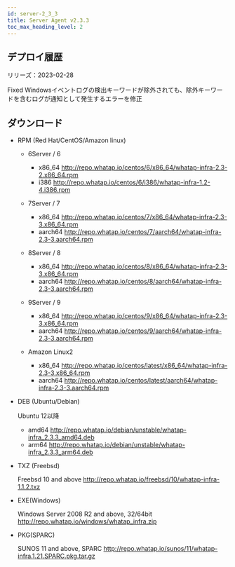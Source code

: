 ```yaml
---
id: server-2_3_3
title: Server Agent v2.3.3
toc_max_heading_level: 2
---
```



## デプロイ履歴

リリーズ：2023-02-28

<Status>Fixed</Status> Windowsイベントログの検出キーワードが除外されても、除外キーワードを含むログが通知として発生するエラーを修正

## ダウンロード

-   RPM (Red Hat/CentOS/Amazon linux)

    -   6Server / 6

        -   x86_64 http://repo.whatap.io/centos/6/x86_64/whatap-infra-2.3-2.x86_64.rpm
        -   i386 http://repo.whatap.io/centos/6/i386/whatap-infra-1.2-4.i386.rpm

    -   7Server / 7

        -   x86_64 http://repo.whatap.io/centos/7/x86_64/whatap-infra-2.3-3.x86_64.rpm
        -   aarch64 http://repo.whatap.io/centos/7/aarch64/whatap-infra-2.3-3.aarch64.rpm

    -   8Server / 8

        -   x86_64 http://repo.whatap.io/centos/8/x86_64/whatap-infra-2.3-3.x86_64.rpm
        -   aarch64 http://repo.whatap.io/centos/8/aarch64/whatap-infra-2.3-3.aarch64.rpm

    -   9Server / 9

        -   x86_64 http://repo.whatap.io/centos/9/x86_64/whatap-infra-2.3-3.x86_64.rpm
        -   aarch64 http://repo.whatap.io/centos/9/aarch64/whatap-infra-2.3-3.aarch64.rpm

    -   Amazon Linux2

        -   x86_64 http://repo.whatap.io/centos/latest/x86_64/whatap-infra-2.3-3.x86_64.rpm
        -   aarch64 http://repo.whatap.io/centos/latest/aarch64/whatap-infra-2.3-3.aarch64.rpm

-   DEB (Ubuntu/Debian)

    Ubuntu 12以降

    -   amd64 http://repo.whatap.io/debian/unstable/whatap-infra_2.3.3_amd64.deb
    -   arm64 http://repo.whatap.io/debian/unstable/whatap-infra_2.3.3_arm64.deb

-   TXZ (Freebsd)

    Freebsd 10 and above http://repo.whatap.io/freebsd/10/whatap-infra-1.1.2.txz

-   EXE(Windows)

    Windows Server 2008 R2 and above, 32/64bit http://repo.whatap.io/windows/whatap_infra.zip

-   PKG(SPARC)

    SUNOS 11 and above, SPARC http://repo.whatap.io/sunos/11/whatap-infra.1.21.SPARC.pkg.tar.gz
